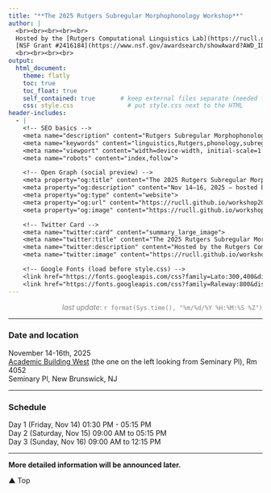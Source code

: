 ```yaml
---
title: "**The 2025 Rutgers Subregular Morphophonology Workshop**"
author: |
  <br><br><br><br><br>
  Hosted by the [Rutgers Computational Linguistics Lab](https://rucll.github.io) and supported by
  [NSF Grant #2416184](https://www.nsf.gov/awardsearch/showAward?AWD_ID=2416184)
  <br><br><br><br>
output:
  html_document:
    theme: flatly
    toc: true
    toc_float: true
    self_contained: true       # keep external files separate (needed for Pages)
    css: style.css               # put style.css next to the HTML
header-includes:
  - |
    <!-- SEO basics -->
    <meta name="description" content="Rutgers Subregular Morphophonology Workshop 2025 — Nov 14–16, 2025, Rutgers University, New Brunswick, NJ.">
    <meta name="keywords" content="linguistics,Rutgers,phonology,subregular,morphophonology,computational linguistics,workshop">
    <meta name="viewport" content="width=device-width, initial-scale=1.0">
    <meta name="robots" content="index,follow">

    <!-- Open Graph (social preview) -->
    <meta property="og:title" content="The 2025 Rutgers Subregular Morphophonology Workshop">
    <meta property="og:description" content="Nov 14–16, 2025 — hosted by Rutgers Computational Linguistics Lab.">
    <meta property="og:type" content="website">
    <meta property="og:url" content="https://rucll.github.io/workshop2025/">
    <meta property="og:image" content="https://rucll.github.io/workshop2025/banner.png">

    <!-- Twitter Card -->
    <meta name="twitter:card" content="summary_large_image">
    <meta name="twitter:title" content="The 2025 Rutgers Subregular Morphophonology Workshop">
    <meta name="twitter:description" content="Hosted by the Rutgers Computational Linguistics Lab.">
    <meta name="twitter:image" content="https://rucll.github.io/workshop2025/banner.png">

    <!-- Google Fonts (load before style.css) -->
    <link href="https://fonts.googleapis.com/css?family=Lato:300,400&display=swap" rel="stylesheet">
    <link href="https://fonts.googleapis.com/css?family=Raleway:800&display=swap" rel="stylesheet">
---
```

<div style="text-align: right;">
<span style="color:grey"><i>last update</i>: `r format(Sys.time(), "%m/%d/%Y %H:%M:%S %Z")`</span>
</div>

___
### Date and location

November 14-16th, 2025 <br>
[Academic Building West](https://www.google.com/maps/place/Rutgers+Academic+Building/@40.5016957,-74.4486641,19z/data=!3m1!4b1!4m5!3m4!1s0x89c3c654968a5905:0xf670657786227229!8m2!3d40.5016947!4d-74.4481169?shorturl=1) (the one on the left looking from Seminary Pl), Rm 4052<br>
Seminary Pl, New Brunswick, NJ

___

### Schedule

Day 1 (Friday, Nov 14) 01:30 PM - 05:15 PM<br>
Day 2 (Saturday, Nov 15) 09:00 AM to 05:15 PM<br>
Day 3 (Sunday, Nov 16) 09:00 AM to 12:15 PM<br>

___
<b>More detailed information will be announced later.</b>

<script>
document.addEventListener("scroll", () => {
  document.querySelectorAll('.reveal').forEach(el => {
    const rect = el.getBoundingClientRect();
    if (rect.top < window.innerHeight - 80) {
      el.classList.add('visible');
    }
  });
});
</script>

<div id="backToTop">▲ Top</div>
<script>
const btn = document.getElementById('backToTop');
window.addEventListener("scroll", () => {
  if (window.scrollY > 300) btn.classList.add("show");
  else btn.classList.remove("show");
});
btn.addEventListener("click", () => window.scrollTo({top:0, behavior:'smooth'}));
</script>

